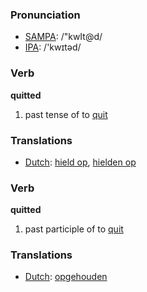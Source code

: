=== Pronunciation ===
*[[w:SAMPA|SAMPA]]: /"kwIt@d/
*[[w:IPA|IPA]]: /'kwɪtəd/

=== Verb ===

'''quitted'''

# past tense of to [[quit]]

=== Translations ===
*[[Dutch]]: [[hield op]], [[hielden op]]

=== Verb ===

'''quitted'''

# past participle of to [[quit]]

=== Translations ===
*[[Dutch]]: [[opgehouden]]